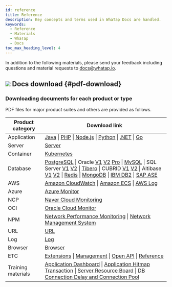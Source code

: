 ```yaml
---
id: reference
title: Reference
description: Key concepts and terms used in WhaTap Docs are handled.
keywords:
  - Reference
  - Materials
  - WhaTap
  - Docs
toc_max_heading_level: 4
---
```


In addition to the following materials, please send your feedback including questions and material requests to docs@whatap.io.


<DocCardList/>

## ![](/img/ic-pdf-download.svg) Docs download {#pdf-download}

### Downloading documents for each product or type

PDF files for major product suites and others are provided as follows.

<div class='download-pdf'>

| Product category   | Download link                                                                                                                                                                                                                                                                                                                                                                                                                                                                                                                                                                                                                                                                                                                                                                                                                                                                                                                                                                                                                                                                                                                                                                                                                                                                                                                                                                                                                                                                                                                                                                                                                                                                                                  |
| ------------------ | -------------------------------------------------------------------------------------------------------------------------------------------------------------------------------------------------------------------------------------------------------------------------------------------------------------------------------------------------------------------------------------------------------------------------------------------------------------------------------------------------------------------------------------------------------------------------------------------------------------------------------------------------------------------------------------------------------------------------------------------------------------------------------------------------------------------------------------------------------------------------------------------------------------------------------------------------------------------------------------------------------------------------------------------------------------------------------------------------------------------------------------------------------------------------------------------------------------------------------------------------------------------------------------------------------------------------------------------------------------------------------------------------------------------------------------------------------------------------------------------------------------------------------------------------------------------------------------------------------------------------------------------------------------------------------------------------------------- |
| Application        | [Java](https://github.com/whatap/whatap-docs/releases/download/v2.22.0@en/whatap-apm-java-monitoring-en.pdf) \| [PHP](https://github.com/whatap/whatap-docs/releases/download/v2.22.0@en/whatap-apm-php-monitoring-en.pdf) \| [Node.js](https://github.com/whatap/whatap-docs/releases/download/v2.22.0@en/whatap-apm-nodejs-monitoring-en.pdf) \| [Python](https://github.com/whatap/whatap-docs/releases/download/v2.22.0@en/whatap-apm-python-monitoring-en.pdf) \| [.NET](https://github.com/whatap/whatap-docs/releases/download/v2.22.0@en/whatap-apm-dotnet-monitoring-en.pdf) \| [Go](https://github.com/whatap/whatap-docs/releases/download/v2.22.0@en/whatap-apm-go-monitoring-en.pdf)                                                                                                                                                                                                                                                                                                                                                                                                                                                                                                                                                                                                                                                                                                                                                                                                                                                                                                                                                                                                                                                  |
| Server             | [Server](https://github.com/whatap/whatap-docs/releases/download/v2.22.0@en/whatap-server-monitoring-en.pdf)                                                                                                                                                                                                                                                                                                                                                                                                                                                                                                                                                                                                                                                                                                                                                                                                                                                                                                                                                                                                                                                                                                                                                                                                                                                                                                                                                                                                                                                                                                                                                                                                         |
| Container          | [Kubernetes](https://github.com/whatap/whatap-docs/releases/download/v2.22.0@en/whatap-kubernetes-monitoring-en.pdf)                                                                                                                                                                                                                                                                                                                                                                                                                                                                                                                                                                                                                                                                                                                                                                                                                                                                                                                                                                                                                                                                                                                                                                                                                                                                                                                                                                                                                                                                                                                                                                                                 |
| Database           | [PostgreSQL](https://github.com/whatap/whatap-docs/releases/download/v2.22.0@en/whatap-db-postgresql-monitoring-en.pdf) \| Oracle [V1](https://content.whatap.io/24/07/01/003046whatap-db-oracle-monitoring-en.pdf) [V2](https://github.com/whatap/whatap-docs/releases/download/v2.22.0@en/whatap-db-oracle-v2-monitoring-en.pdf) [Pro](https://github.com/whatap/whatap-docs/releases/download/v2.22.0@en/whatap-db-oracle-pro-monitoring-en.pdf) \| [MySQL](https://github.com/whatap/whatap-docs/releases/download/v2.22.0@en/whatap-db-mysql-monitoring-en.pdf) \| SQL Server [V1](https://content.whatap.io/24/11/01/003310whatap-db-mssql-monitoring-en.pdf) [V2](https://github.com/whatap/whatap-docs/releases/download/v2.22.0@en/whatap-db-mssql-monitoring-en.pdf) \| [Tibero](https://github.com/whatap/whatap-docs/releases/download/v2.22.0@en/whatap-db-tibero-monitoring-en.pdf) \| CUBRID [V1](https://content.whatap.io/24/09/02/042728whatap-db-cubrid-monitoring-en.pdf) [V2](https://github.com/whatap/whatap-docs/releases/download/v2.22.0@en/whatap-db-cubrid-monitoring-en.pdf) \| Altibase [V1](https://content.whatap.io/24/08/01/044450whatap-db-altibase-monitoring-en.pdf) [V2](https://github.com/whatap/whatap-docs/releases/download/v2.22.0@en/whatap-db-altibase-monitoring-en.pdf) \| [Redis](https://github.com/whatap/whatap-docs/releases/download/v2.22.0@en/whatap-db-redis-monitoring-en.pdf) \| [MongoDB](https://github.com/whatap/whatap-docs/releases/download/v2.22.0@en/whatap-db-mongodb-monitoring-en.pdf) \| [IBM DB2](https://github.com/whatap/whatap-docs/releases/download/v2.22.0@en/whatap-db-db2-monitoring-en.pdf) \| [SAP ASE](https://github.com/whatap/whatap-docs/releases/download/v2.22.0@en/whatap-db-sapase-monitoring-en.pdf) |
| AWS                | [Amazon CloudWatch](https://github.com/whatap/whatap-docs/releases/download/v2.22.0@en/whatap-amazon-cloudwatch-en.pdf) \| [Amazon ECS](https://github.com/whatap/whatap-docs/releases/download/v2.22.0@en/whatap-amazon-ecs-en.pdf) \| [AWS Log](https://github.com/whatap/whatap-docs/releases/download/v2.22.0@en/whatap-aws-log-monitoring-en.pdf)                                                                                                                                                                                                                                                                                                                                                                                                                                                                                                                                                                                                                                                                                                                                                                                                                                                                                                                                                                                                                                                                                                                                                                                                                                                                                                                                                                           |
| Azure              | [Azure Monitor](https://github.com/whatap/whatap-docs/releases/download/v2.22.0@en/whatap-azure-en.pdf)                                                                                                                                                                                                                                                                                                                                                                                                                                                                                                                                                                                                                                                                                                                                                                                                                                                                                                                                                                                                                                                                                                                                                                                                                                                                                                                                                                                                                                                                                                                                                                                                              |
| NCP                | [Naver Cloud Monitoring](https://github.com/whatap/whatap-docs/releases/download/v2.22.0@en/whatap-ncloud-en.pdf)                                                                                                                                                                                                                                                                                                                                                                                                                                                                                                                                                                                                                                                                                                                                                                                                                                                                                                                                                                                                                                                                                                                                                                                                                                                                                                                                                                                                                                                                                                                                                                                                    |
| OCI                | [Oracle Cloud Monitor](https://github.com/whatap/whatap-docs/releases/download/v2.22.0@en/whatap-oracle-cloud-en.pdf)                                                                                                                                                                                                                                                                                                                                                                                                                                                                                                                                                                                                                                                                                                                                                                                                                                                                                                                                                                                                                                                                                                                                                                                                                                                                                                                                                                                                                                                                                                                                                                                                |
| NPM                | [Network Performance Monitoring](https://github.com/whatap/whatap-docs/releases/download/v2.22.0@en/whatap-network-performance-monitoring-en.pdf) \| [Network Management System](https://github.com/whatap/whatap-docs/releases/download/v2.22.0@en/whatap-network-management-system-monitoring-en.pdf)                                                                                                                                                                                                                                                                                                                                                                                                                                                                                                                                                                                                                                                                                                                                                                                                                                                                                                                                                                                                                                                                                                                                                                                                                                                                                                                                                                                                                           |
| URL                | [URL](https://github.com/whatap/whatap-docs/releases/download/v2.22.0@en/whatap-url-monitoring-en.pdf)                                                                                                                                                                                                                                                                                                                                                                                                                                                                                                                                                                                                                                                                                                                                                                                                                                                                                                                                                                                                                                                                                                                                                                                                                                                                                                                                                                                                                                                                                                                                                                                                               |
| Log                | [Log](https://github.com/whatap/whatap-docs/releases/download/v2.22.0@en/whatap-log-monitoring-en.pdf)                                                                                                                                                                                                                                                                                                                                                                                                                                                                                                                                                                                                                                                                                                                                                                                                                                                                                                                                                                                                                                                                                                                                                                                                                                                                                                                                                                                                                                                                                                                                                                                                               |
| Browser            | [Browser](https://github.com/whatap/whatap-docs/releases/download/v2.22.0@en/whatap-browser-monitoring-en.pdf)                                                                                                                                                                                                                                                                                                                                                                                                                                                                                                                                                                                                                                                                                                                                                                                                                                                                                                                                                                                                                                                                                                                                                                                                                                                                                                                                                                                                                                                                                                                                                                                                       |
| ETC                | [Extensions](https://github.com/whatap/whatap-docs/releases/download/v2.22.0@en/whatap-extensions-en.pdf) \| [Management](https://github.com/whatap/whatap-docs/releases/download/v2.22.0@en/whatap-manage-en.pdf) \| [Open API](https://content.whatap.io/24/08/01/044452whatap-open-api-en.pdf) \| [Reference](https://github.com/whatap/whatap-docs/releases/download/v2.22.0@en/whatap-reference-en.pdf)                                                                                                                                                                                                                                                                                                                                                                                                                                                                                                                                                                                                                                                                                                                                                                                                                                                                                                                                                                                                                                                                                                                                                                                                                                                                                                                        |
| Training materials | [Application Dashboard](https://content.whatap.io/24/02/01/052908whatap-best-practice-guides-about-apm-dashboard-en.pdf) \| [Application Hitmap Transaction](https://content.whatap.io/24/02/01/052909whatap-best-practice-guides-about-apm-hitmap-class-en.pdf) \| [Server Resource Board](https://content.whatap.io/24/02/01/052909whatap-best-practice-guides-about-server-dashboard-en.pdf) \| [DB Connection Delay and Connection Pool](https://content.whatap.io/24/02/01/052909whatap-best-practice-guides-about-apm-dbc-en.pdf)                                                                                                                                                                                                                                                                                                                                                                                                                                                                                                                                                                                                                                                                                                                                                                                                                                                                                                                                                                                                                                                                                                                                                                                    |

</div>


